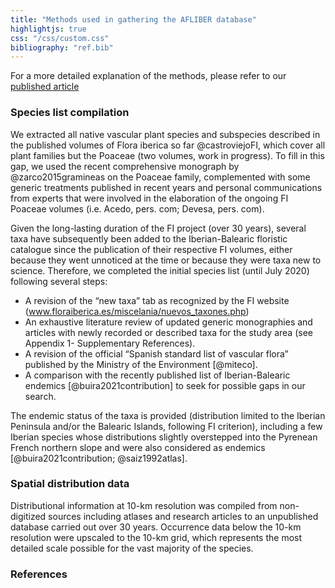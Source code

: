 ```yaml
---
title: "Methods used in gathering the AFLIBER database"
highlightjs: true
css: "/css/custom.css"
bibliography: "ref.bib"
---
```


<!--
<h3>This section is under construction <i class="fa fa-drafting-compass"></i></h3>
-->

For a more detailed explanation of the methods, please refer to our [published
article](#)

### Species list compilation

We extracted all native vascular plant species and subspecies described in 
the published volumes of Flora iberica so far @castroviejoFI,
which cover all plant families but the Poaceae (two volumes, work in 
progress). To fill in this gap, we used the recent comprehensive monograph 
by @zarco2015gramineas on the Poaceae family, complemented with some 
generic treatments published in recent years and 
personal communications from experts that were involved in the 
elaboration of the ongoing FI Poaceae volumes 
(i.e. Acedo, pers. com; Devesa, pers. com).

Given the long-lasting duration of the FI project (over 30 years), 
several taxa have subsequently been added to the Iberian-Balearic 
floristic catalogue since the publication of their respective FI volumes,
either because they went unnoticed at the time or because they were taxa 
new to science. Therefore, we completed the initial species list (until 
July 2020) following several steps:

- A revision of the “new taxa” tab as recognized by the FI website 
   (<a href="https://www.floraiberica.es/miscelania/nuevos_taxones.php" target="_blank">www.floraiberica.es/miscelania/nuevos_taxones.php</a>)
- An exhaustive literature review of updated generic monographies and articles with newly recorded or described taxa for the study area (see Appendix 1- Supplementary References).  
- A revision of the official “Spanish standard list of vascular flora” published by the Ministry of the Environment [@miteco].
- A comparison with the recently published list of Iberian-Balearic endemics [@buira2021contribution] to seek for possible gaps in our search.

The endemic status of the taxa is provided (distribution limited to the Iberian Peninsula and/or the Balearic Islands, following FI criterion), including a few Iberian species whose distributions slightly overstepped into the Pyrenean French northern slope and were also considered as endemics [@buira2021contribution; @saiz1992atlas].


### Spatial distribution data

Distributional information at 10-km resolution was compiled from non-digitized sources including atlases and research articles to an unpublished database carried out over 30 years. 
Occurrence data below the 10-km resolution were upscaled to the 10-km grid, which represents the most detailed scale possible for the vast majority of the species.

### References

